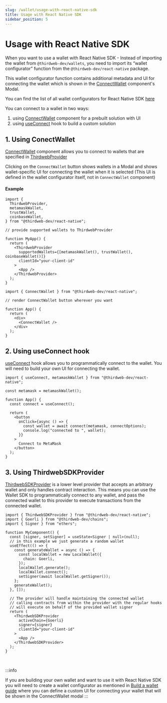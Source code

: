 ```yaml
---
slug: /wallet/usage-with-react-native-sdk
title: Usage with React Native SDK
sidebar_position: 5
---
```



# Usage with React Native SDK

When you want to use a wallet with React Native SDK - Instead of importing the wallet from `@thirdweb-dev/wallets`, you need to import its “wallet configurator” function from the `@thirdweb-dev/react-native` package.

This wallet configurator function contains additional metadata and UI for connecting the wallet which is shown in the [ConnectWallet](/react-native/react-native.connectwallet) component's Modal.

You can find the list of all wallet configurators for React Native SDK [here](/react-native/wallets)

You can connect to a wallet in two ways:

1. using [ConnectWallet](/react-native/react-native.connectwallet) component for a prebuilt solution with UI
2. using [useConnect](/react/react.useconnect) hook to build a custom solution

## 1. Using ConectWallet

[ConnectWallet](/react-native/react-native.connectwallet) component allows you to connect to wallets that are specified in [ThirdwebProvider](/react/react.thirdwebprovider#supportedwallets-optional)

Clicking on the `ConnectWallet` button shows wallets in a Modal and shows wallet-specific UI for connecting the wallet when it is selected (This UI is defined in the wallet configurator itself, not in `ConnectWallet` component)

#### Example

```tsx
import {
  ThirdwebProvider,
  metamaskWallet,
  trustWallet,
  coinbaseWallet,
} from "@thirdweb-dev/react-native";

// provide supported wallets to ThirdwebProvider

function MyApp() {
  return (
    <ThirdwebProvider
      supportedWallets={[metamaskWallet(), trustWallet(), coinbaseWallet()]}
      clientId="your-client-id"
    >
      <App />
    </ThirdwebProvider>
  );
}
```

```tsx
import { ConnectWallet } from "@thirdweb-dev/react-native";

// render ConnectWallet button wherever you want

function App() {
  return (
    <div>
      <ConnectWallet />
    </div>
  );
}
```

## 2. Using useConnect hook

[useConnect](/react/react.useconnect) hook allows you to programmatically connect to the wallet. You will need to build your own UI for connecting the wallet.

```tsx
import { useConnect, metamaskWallet } from "@thirdweb-dev/react-native";

const metamask = metamaskWallet();

function App() {
  const connect = useConnect();

  return (
    <button
      onClick={async () => {
        const wallet = await connect(metamask, connectOptions);
        console.log("connected to ", wallet);
      }}
    >
      Connect to MetaMask
    </button>
  );
}
```

## 3. Using ThirdwebSDKProvider

[ThirdwebSDKProvider](/react/react.thirdwebsdkprovider) is a lower level provider that accepts an arbitrary wallet and only handles contract interaction. This means you can use the Wallet SDK to programmatically connect to any wallet, and pass the connected wallet to this provider to execute transactions from the connected wallet.

```tsx
import { ThirdwebSDKProvider } from "@thirdweb-dev/react-native";
import { Goerli } from "@thirdweb-dev/chains";
import { Signer } from "ethers";

function MyComponent() {
  const [signer, setSigner] = useState<Signer | null>(null);
  // in this example we just generate a random wallet
  useEffect(() => {
    const generateWallet = async () => {
      const localWallet = new LocalWallet({
        chain: Goerli,
      });
      localWallet.generate();
      localWallet.connect();
      setSigner(await localWallet.getSigner());
    };
    generateWallet();
  }, []);

  // The provider will handle maintaining the connected wallet
  // calling contracts from within the provider with the regular hooks
  // will execute on behalf of the provided wallet signer
  return (
    <ThirdwebSDKProvider
      activeChain={Goerli}
      signer={signer}
      clientId="your-client-id"
    >
      <App />
    </ThirdwebSDKProvider>
  );
}
```

<br />

:::info

If you are building your own wallet and want to use it with React Native SDK
you will need to create a wallet configurator as mentioned in [Build a wallet guide](/wallet/build-a-wallet#3-integrate-with-connect-wallet-button)
where you can define a custom UI for connecting your wallet that will be shown in the ConnectWallet modal
:::

<br />

<div className="row" style={{ marginBottom: 0, padding: 8, paddingTop: 0 }}>
  <div className="col col--12" style={{ padding: 8, paddingBottom: 0 }}>
    <QuickstartCard
      name="Learn more about React Native SDK"
      link="/react-native"
      image="/assets/languages/react-native.png"
    />
  </div>
</div>
